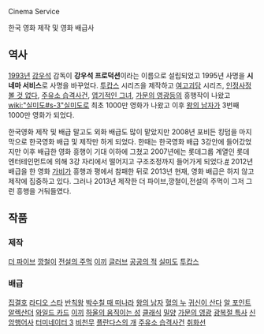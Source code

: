 Cinema Service

한국 영화 제작 및 영화 배급사
== 역사 ==
[[1993년]] [[강우석]] 감독이 '''강우석 프로덕션'''이라는 이름으로 설립되었고 1995년 사명을 '''시네마 서비스'''로 사명을 바꾸었다. [[투캅스]] 시리즈을 제작하고 [[여고괴담]] 시리즈, [[인정사정 볼 것 없다]], [[주유소 습격사건]], [[엽기적인 그녀]], [[가문의 영광]]등의 흥행작이 나왔고 [[wiki:"실미도#s-3"실미도]]로 최초 1000만 영화가 나왔고 이후 [[왕의 남자]]가 3번째 1000만 영화가 되었다. 

한국영화 제작 및 배급 말고도 외화 배급도 많이 맡았지만 2008년 포비든 킹덤을 마지막으로 한국영화 배급 및 제작만 하게 되었다. 한때는 한국영화 배급 3강안에 들어갔었지만 이후 배급한 영화 흥행이 기대 이하에 그쳤고 2007년에는 롯데그룹 계열인 롯데 엔터테인먼트에 의해 3강 자리에서 떨어지고 구조조정까지 들어가게 되었다.[http://www.hani.co.kr/arti/culture/movie/178772.html #]  2012년 배급을 한 영화 [[가비]]가 흥행과 평에서 참패한 뒤로 2013년 현재, 영화 배급은 하지 않고 제작에 집중하고 있다. 그러나 2013년 제작한 더 파이브,깡철이,전설의 주먹이 그저 그런 흥행을 거둬들였다.

== 작품 ==
=== 제작 ===
[[더 파이브]]
[[깡철이]]
[[전설의 주먹]]
[[이끼]]
[[글러브]]
[[공공의 적]]
[[실미도]]
[[투캅스]]

=== 배급 ===
[[집결호]]
[[라디오 스타]]
[[반칙왕]]
[[박수칠 때 떠나라]]
[[왕의 남자]]
[[혈의 누]]
[[귀신이 산다]]
[[알 포인트]]
[[알렉산더]]
[[와일드 카드]]
[[이끼]]
[[하울의 움직이는 성]]
[[클래식]]
[[밀양]]
[[가문의 영광]]
[[광복절 특사]]
[[신암행어사]]
[[터미네이터 3]]
[[비천무]]
[[플란다스의 개]]
[[주유소 습격사건]]
[[취화선]]
